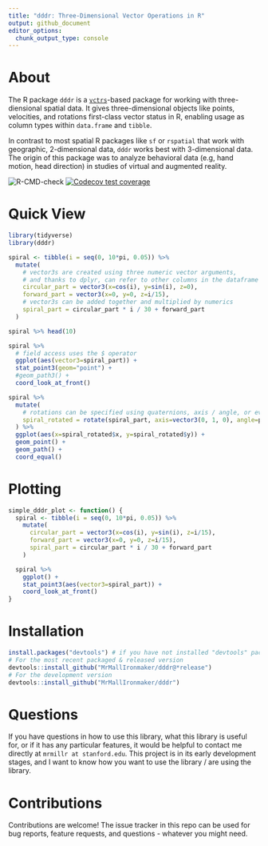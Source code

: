 ```yaml
---
title: "dddr: Three-Dimensional Vector Operations in R"
output: github_document
editor_options: 
  chunk_output_type: console
---
```


# About

The R package `dddr` is a [`vctrs`](https://github.com/r-lib/vctrs/)-based package for working with three-diensional spatial data. It gives three-dimensional objects like points, velocities, and rotations first-class vector status in R, enabling usage as column types within `data.frame` and `tibble`.

In contrast to most spatial R packages like `sf` or `rspatial` that work with geographic, 2-dimensional data, `dddr` works best with 3-dimensional data. The origin of this package was to analyze behavioral data (e.g, hand motion, head direction) in studies of virtual and augmented reality. 

<!-- badges: start -->
![R-CMD-check](https://github.com/MrMallIronmaker/dddr/workflows/R-CMD-check/badge.svg)
[![Codecov test coverage](https://codecov.io/gh/MrMallIronmaker/dddr/branch/master/graph/badge.svg)](https://codecov.io/gh/MrMallIronmaker/dddr?branch=master)
<!-- badges: end -->

# Quick View

```r
library(tidyverse)
library(dddr)
```

```R
spiral <- tibble(i = seq(0, 10*pi, 0.05)) %>%
  mutate(
    # vector3s are created using three numeric vector arguments,
    # and thanks to dplyr, can refer to other columns in the dataframe
    circular_part = vector3(x=cos(i), y=sin(i), z=0),
    forward_part = vector3(x=0, y=0, z=i/15),
    # vector3s can be added together and multiplied by numerics 
    spiral_part = circular_part * i / 30 + forward_part
  )

spiral %>% head(10)
```

```R
spiral %>%
  # field access uses the $ operator
  ggplot(aes(vector3=spiral_part)) +
  stat_point3(geom="point") +
  #geom_path3() +
  coord_look_at_front()
```

```R
spiral %>%
  mutate(
    # rotations can be specified using quaternions, axis / angle, or even from / to vectors
    spiral_rotated = rotate(spiral_part, axis=vector3(0, 1, 0), angle=pi/4)
  ) %>% 
  ggplot(aes(x=spiral_rotated$x, y=spiral_rotated$y)) +
  geom_point() +
  geom_path() +
  coord_equal()
```

# Plotting
```R
simple_dddr_plot <- function() {
  spiral <- tibble(i = seq(0, 10*pi, 0.05)) %>%
    mutate(
      circular_part = vector3(x=cos(i), y=sin(i), z=i/15),
      forward_part = vector3(x=0, y=0, z=i/15),
      spiral_part = circular_part * i / 30 + forward_part
    )

  spiral %>%
    ggplot() +
    stat_point3(aes(vector3=spiral_part)) +
    coord_look_at_front()
}
```

# Installation

```R
install.packages("devtools") # if you have not installed "devtools" package
# For the most recent packaged & released version
devtools::install_github("MrMallIronmaker/dddr@*release")
# For the development version
devtools::install_github("MrMallIronmaker/dddr")

```

# Questions

If you have questions in how to use this library, what this library is useful for, or if it has any particular features, it would be helpful to contact me directly at `mrmillr at stanford.edu`. This project is in its early development stages, and I want to know how you want to use the library / are using the library.

# Contributions

Contributions are welcome! The issue tracker in this repo can be used for bug reports, feature requests, and questions - whatever you might need.
